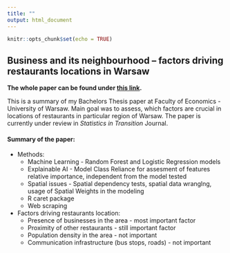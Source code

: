 ```yaml
---
title: ""
output: html_document
---
```


```r
knitr::opts_chunk$set(echo = TRUE)
```

## Business and its neighbourhood – factors driving restaurants locations in Warsaw 

**The whole paper can be found under [this link](licencjat.pdf).**

This is a summary of my Bachelors Thesis paper at Faculty of Economics - University of Warsaw. Main goal was to assess, which factors are crucial in locations of restaurants in particular region of Warsaw. The paper is currently under review in *Statistics in Transition* Journal. 

#### Summary of the paper:

- Methods:
  - Machine Learning - Random Forest and Logistic Regression models
  - Explainable AI - Model Class Reliance for assesment of features relative importance, independent from the model tested
  - Spatial issues - Spatial dependency tests, spatial data wranglng, usage of Spatial Weights in the modeling
  - R caret package
  - Web scraping
  
- Factors driving restaurants location:
  - Presence of businesses in the area - most important factor
  - Proximity of other restaurants - still important factor
  - Population density in the area - not important
  - Communication infrastructure (bus stops, roads) - not important
  
  
  
  
  
  
  